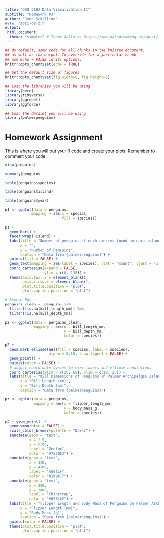 ```yaml
---
title: "GRD 610A Data Visualization II"
subtitle: "Homework #3"
author: "Jenn Schilling"
date: "2021-02-21"
output:
 html_document:
  theme: "simplex" # Theme Gallery: https://www.datadreaming.org/post/r-markdown-theme-gallery/
---
```



```r

## By default, show code for all chunks in the knitted document,
## as well as the output. To override for a particular chunk
## use echo = FALSE in its options.
knitr::opts_chunk$set(echo = TRUE)

## Set the default size of figures
knitr::opts_chunk$set(fig.width=8, fig.height=5)  

## Load the libraries you will be using 
library(here)
library(tidyverse)
library(ggrepel)
library(ggforce)

## Load the dataset you will be using
library(palmerpenguins)

```



# Homework Assignment

This is where you will put your R code and create your plots. Remember to comment your code.

```r

View(penguins)

summary(penguins)

table(penguins$species)

table(penguins$island)

table(penguins$year)

```


```r

p1 <- ggplot(data = penguins,
            mapping = aes(x = species,
                          fill = species))

p1 + 
  geom_bar() +
  facet_wrap(~island) +
  labs(title = "Number of penguins of each species found on each island",
       x = "",
       y = "Number of Penguins",
       caption = "Data from {palmerpenguins}") +
  guides(fill = FALSE) +
  geom_text(mapping = aes(label = species), stat = "count", vjust = -1) +
  coord_cartesian(expand = FALSE,
                  ylim = c(0, 135)) +
  theme(axis.text.x = element_blank(),
        axis.ticks.x = element_blank(),
        plot.title.position = "plot",
        plot.caption.position = "plot")


```

```r

# Remove NAs
penguins_clean <- penguins %>%
  filter(!is.na(bill_length_mm)) %>%
  filter(!is.na(bill_depth_mm))

p2 <- ggplot(data = penguins_clean,
             mapping = aes(x = bill_length_mm,
                           y = bill_depth_mm,
                           color = species))

p2 + 
  geom_mark_ellipse(aes(fill = species, label = species),
                    alpha = 0.15, show.legend = FALSE) + 
  geom_point() +
  guides(color = FALSE) +
  # adjust coordinate system to view labels and ellipse annotations 
  coord_cartesian(xlim = c(25, 65), ylim = c(10, 25)) + 
  labs(title = "Bill Dimensions of Penguins on Palmer Archipelgao Islands",
       x = "Bill Length (mm)",
       y = "Bill Depth (mm)",
       caption = "Data from {palmerpenguins}") 


```

```r

p3 <- ggplot(data = penguins,
             mapping = aes(x = flipper_length_mm,
                           y = body_mass_g,
                           color = species))

p3 + geom_point() +
  geom_smooth(se = FALSE) +
  scale_color_brewer(palette = "Dark2") +
  annotate(geom = "text",
           x = 215,
           y = 6100,
           label = "Gentoo",
           color = "#7570b3") +
  annotate(geom = "text",
           x = 180,
           y = 4500,
           label = "Adelie",
           color = "#1b9e77") +
  annotate(geom = "text",
           x = 200,
           y = 3000,
           label = "Chinstrap",
           color = "#d95f02") +
  labs(title = "Flipper Length and Body Mass of Penguins on Palmer Archipelgao Islands",
       x = "Flipper Length (mm)",
       y = "Body Mass (g)",
       caption = "Data from {palmerpenguins}") +
  guides(color = FALSE) +
  theme(plot.title.position = "plot",
        plot.caption.position = "plot")
  

```


